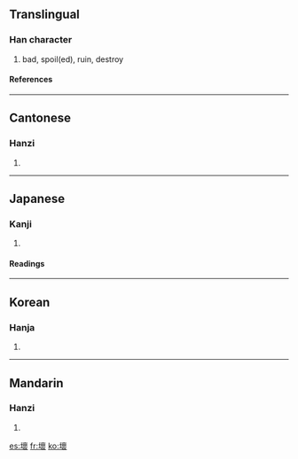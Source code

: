 {{see|坏|壊}}

==Translingual==
===Han character===
{{Han char|rn=32|rad=土|as=16|sn=19|four=4413<sub>2</sub>|canj=土卜田女 (GYWV)}}
# bad, spoil(ed), ruin, destroy
====References====
{{Han ref|kx=0242.030|dkj=05590|dj=0481.270|hdz=10500.020|uh=58DE|ud=22750|bh=C361|bd=50017}}
----
==Cantonese==
===Hanzi===
{{yue-hanzi|jyut=|y=waai6}}
# {{defn|Cantonese}}
----
==Japanese==
===Kanji===
{{ja-kanji|grade=|rs=土16}}
# {{defn|Japanese}} 
====Readings====
{{ja-readings|on=[[かい]] (kai), [[え]] (e)|kun=[[こわす]] (kowasu)}}
----
==Korean==
===Hanja===
{{ko-hanja|hangeul=[[괴]], [[회]]|rv=goe, hoe|mr=koe, hoe}}
# {{defn|Korean}}
----
==Mandarin==
===Hanzi===
{{cmn-hanzi|sim=坏|pin=[[huài]] (huai4), [[xùn]] (xun4)|wg=huai<sup>4</sup>, hsün<sup>4</sup>}}
# {{defn|Mandarin}}

[[es:壞]]
[[fr:壞]]
[[ko:壞]]